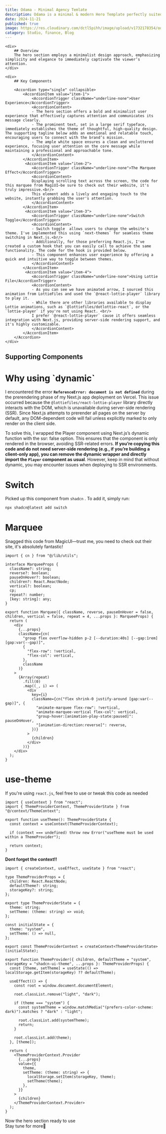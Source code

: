 ```yaml
---
title: Odama - Minimal Agency Temlate
description: Odama is a minimal & modern Hero Template perfectly suited for studio, designers, or agencies.
date: 2024-11-21
published: true
image: https://res.cloudinary.com/dctl5pihh/image/upload/v1732178354/odama_r2cr1f.png
catagory: Studio, finance, Blog
---
```


<ComponentPreview name="odama" />

<div className="md:py-12 md:px-20">
<div className="w-full grid md:grid-cols-2 grid-cols-1 space-y-4 md:space-y-0 gap-2">

    <div>
        ## Overview
        The hero section employs a minimalist design approach, emphasizing simplicity and elegance to immediately captivate the viewer’s attention.
    </div>

    <div>
        ## Key Components

        <Accordion type="single" collapsible>
            <AccordionItem value="item-1">
                <AccordionTrigger className="underline-none">User Experience</AccordionTrigger>
                <AccordionContent>
                - The hero section offers a bold and minimalist user experience that effectively captures attention and communicates its message clearly.
                - The prominent text, set in a large serif typeface, immediately establishes the theme of thoughtful, high-quality design. The supporting tagline below adds an emotional and relatable touch, encouraging users to connect with the brand’s mission.
                - The ample white space ensures a clean and uncluttered experience, focusing user attention on the core message while maintaining a professional and approachable tone.
                </AccordionContent>
            </AccordionItem>
             <AccordionItem value="item-2">
                <AccordionTrigger className="underline-none">The Marquee Effect</AccordionTrigger>
                <AccordionContent>
                Displaying scrolling text across the screen, the code for this marquee from MagiUI—be sure to check out their website, it's truly impressive.<br/>
                This element adds a lively and engaging touch to the website, instantly grabbing the user's attention.
                </AccordionContent>
            </AccordionItem>
             <AccordionItem value="item-3">
                <AccordionTrigger className="underline-none">Switch Toggle</AccordionTrigger>
                <AccordionContent>
                - Switch toggle  allows users to change the website's theme. I've implemented this using `next-themes` for seamless theme switching in Next.js.<br/>
                - Additionally, for those preferring React.js, I've created a custom hook that you can easily call to achieve the same functionality. The code for the hook is provided below.
                - This component enhances user experience by offering a quick and intuitive way to toggle between themes.
                </AccordionContent>
            </AccordionItem>
             <AccordionItem value="item-4">
                <AccordionTrigger className="underline-none">Using Lottie File</AccordionTrigger>
                <AccordionContent>
                - As you can see we have animated arrow, I sourced this animation from LottieFiles and used the `@react-lottie-player` library to play it.
                - While there are other libraries available to display Lottie animations, such as `@lottiefiles/dotlottie-react`, or the `lottie-player` if you're not using React. <br/>
                I prefer `@react-lottie-player` cause it offers seamless integration with Next.js, providing server-side rendering support, and it's highly customizable.
                </AccordionContent>
            </AccordionItem>
        </Accordion>
    </div>

</div>

## Supporting Components

<h1 className="mt-8 text-2xl font-bold">Why using `dynamic`</h1>

I encountered the error <strong className="text-red-600">`ReferenceError: document is not defined`</strong> during the prerendering phase of my Next.js app deployment on Vercel. This issue occurred because the `@lottiefiles/react-lottie-player` library directly interacts with the DOM, which is unavailable during server-side rendering (SSR). Since Next.js attempts to prerender all pages on the server by default, any DOM-dependent code will fail unless explicitly marked to only render on the client side.

To solve this, I wrapped the Player component using Next.js’s dynamic function with the ssr: false option. This ensures that the component is only rendered in the browser, avoiding SSR-related errors. <strong className="text-green-600">If you’re copying this code and do not need server-side rendering (e.g., if you’re building a client-only app), you can remove the dynamic wrapper and directly import the `Player` component as usual</strong>. However, keep in mind that without dynamic, you may encounter issues when deploying to SSR environments.

<h1 className="mt-8 text-2xl font-bold">Switch</h1>

Picked up this component from `shadcn` . To add it, simply run:

```bash
npx shadcn@latest add switch
```

<h1 className="mt-8 text-2xl font-bold">Marquee</h1>

Snagged this code from MagicUI—trust me, you need to check out their site, it's absolutely fantastic!

```tsx
import { cn } from "@/lib/utils";

interface MarqueeProps {
  className?: string;
  reverse?: boolean;
  pauseOnHover?: boolean;
  children?: React.ReactNode;
  vertical?: boolean;
  cp;
  repeat?: number;
  [key: string]: any;
}

export function Marquee({ className, reverse, pauseOnHover = false, children, vertical = false, repeat = 4, ...props }: MarqueeProps) {
  return (
    <div
      {...props}
      className={cn(
        "group flex overflow-hidden p-2 [--duration:40s] [--gap:1rem] [gap:var(--gap)]",
        {
          "flex-row": !vertical,
          "flex-col": vertical,
        },
        className
      )}
    >
      {Array(repeat)
        .fill(0)
        .map((_, i) => (
          <div
            key={i}
            className={cn("flex shrink-0 justify-around [gap:var(--gap)]", {
              "animate-marquee flex-row": !vertical,
              "animate-marquee-vertical flex-col": vertical,
              "group-hover:[animation-play-state:paused]": pauseOnHover,
              "[animation-direction:reverse]": reverse,
            })}
          >
            {children}
          </div>
        ))}
    </div>
  );
}
```

<h1 className="mt-8 text-2xl font-bold">use-theme</h1>

If you're using `react.js`, feel free to use or tweak this code as needed

```tsx
import { useContext } from "react";
import { ThemeProviderContext, ThemeProviderState } from "@/context/ThemeContext";

export function useTheme(): ThemeProviderState {
  const context = useContext(ThemeProviderContext);

  if (context === undefined) throw new Error("useTheme must be used within a ThemeProvider");

  return context;
}
```

<strong>Dont forget the context!!</strong>

```tsx
import { createContext, useEffect, useState } from "react";

type ThemeProviderProps = {
  children: React.ReactNode;
  defaultTheme?: string;
  storageKey?: string;
};

export type ThemeProviderState = {
  theme: string;
  setTheme: (theme: string) => void;
};

const initialState = {
  theme: "system",
  setTheme: () => null,
};

export const ThemeProviderContext = createContext<ThemeProviderState>(initialState);

export function ThemeProvider({ children, defaultTheme = "system", storageKey = "shadcn-ui-theme", ...props }: ThemeProviderProps) {
  const [theme, setTheme] = useState(() => localStorage.getItem(storageKey) ?? defaultTheme);

  useEffect(() => {
    const root = window.document.documentElement;

    root.classList.remove("light", "dark");

    if (theme === "system") {
      const systemTheme = window.matchMedia("(prefers-color-scheme: dark)").matches ? "dark" : "light";

      root.classList.add(systemTheme);
      return;
    }

    root.classList.add(theme);
  }, [theme]);

  return (
    <ThemeProviderContext.Provider
      {...props}
      value={{
        theme,
        setTheme: (theme: string) => {
          localStorage.setItem(storageKey, theme);
          setTheme(theme);
        },
      }}
    >
      {children}
    </ThemeProviderContext.Provider>
  );
}
```

Now the hero section ready to use<br/>
Stay tune for more🚀

</div>
